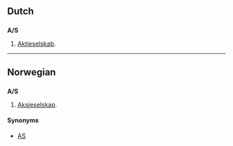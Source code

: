 {{see|Appendix:Variations of "as"}}

==Dutch==
==={{abbreviation|lang=Dutch}}===
'''A/S'''
# {{law}} [[Aktieselskab]].

----

==Norwegian==
==={{abbreviation|lang=Norwegian}}===
'''A/S'''
# {{law}} [[Aksjeselskap]].

====Synonyms====
*[[AS]]